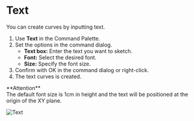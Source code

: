 
# Text

<Reference shortcut="" command="Text" button="" />

You can create curves by inputting text.

1. Use **Text** in the Command Palette.
2. Set the options in the command dialog.
   - **Text box:** Enter the text you want to sketch.
   - **Font:** Select the desired font.
   - **Size:** Specify the font size.
3. Confirm with OK in the command dialog or right-click.
4. The text curves is created.

<Callout emoji="❗">
**Attention**<br />
The default font size is 1cm in height and the text will be positioned at the origin of the XY plane.
</Callout>

![Text](/img/text.gif)




